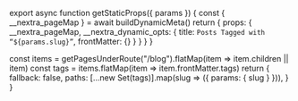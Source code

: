 

export async function getStaticProps({ params }) {
  const { __nextra_pageMap } = await buildDynamicMeta()
  return {
    props: {
      __nextra_pageMap,
      __nextra_dynamic_opts: {
        title: `Posts Tagged with “${params.slug}”`,
        frontMatter: {}
      }
    }
  }
}

  const items = getPagesUnderRoute("/blog").flatMap(item => item.children || item)
  const tags = items.flatMap(item => item.frontMatter.tags)
  return {
    fallback: false,
    paths: [...new Set(tags)].map(slug => ({ params: { slug } })),
  }
}


<Blog/>
